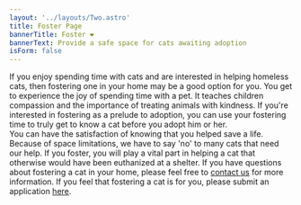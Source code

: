 ```yaml
---
layout: '../layouts/Two.astro'
title: Foster Page
bannerTitle: Foster ❤️
bannerText: Provide a safe space for cats awaiting adoption
isForm: false
---
```


<SpotlightContainer>
    <Spotlight
        imageSrc="/images/foster_pic01.jpg"
        header="Fostering a cat"
    >
        If you enjoy spending time with cats and are interested in helping homeless cats, then fostering one in your home may be a good option for you. You get to experience the joy of spending time with a pet. It teaches children compassion and the importance of treating animals with kindness.
    </Spotlight>
    <Spotlight
        imageSrc="/images/foster_pic02.jpg"
        header="Why foster?"
    >
        If you're interested in fostering as a prelude to adoption, you can use your fostering time to truly get to know a cat before you adopt him or her.<br/> You can have the satisfaction of knowing that you helped save a life.  Because of space limitations, we have to say 'no' to many cats that need our help. If you foster, you will play a vital part in helping a cat that otherwise would have been euthanized at a shelter.
    </Spotlight>
    <Spotlight
        imageSrc="/images/foster_pic03.jpg"
        header="Application"
    >
         If you have questions about fostering a cat in your home, please feel free to <a href='/index.html#main'>contact us</a> for more information. If you feel that fostering a cat is for you, please submit an application <a href='/foster-form.html'>here</a>.
    </Spotlight>
</SpotlightContainer>